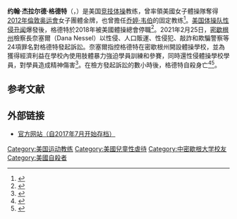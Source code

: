 {{Infobox person
| honorific_prefix          =
| name                      = 约翰·格德特
| honorific_suffix          =
| image                     = <!--filename only, no "File:" or "Image:" prefix, and no enclosing [[括号|括号]] -->
| image_size                =
| alt                       =
| caption                   =
| native_name               =
| native_name_lang          =
| pronunciation             =
| birth_date                = {{birth date|1957|12|21}}
| birth_place               = 美國[[密歇根州|密歇根州]]
| baptised                  = <!-- will not display if birth_date is entered -->
| death_date                = {{Death date and age|2021|02|25|1957|12|21}}
| death_place               = 美國{{link-en|大莱奇|Grand Ledge, Michigan}}
| death_cause               = [[自杀|自杀]]
| body_discovered           =
| resting_place             =
| resting_place_coordinates = <!-- {{coord|LAT|LONG|type:landmark|display=inline}} -->
| burial_place              = <!-- may be used instead of resting_place and resting_place_coordinates (displays "Burial place" as label) -->
| burial_coordinates        = <!-- {{coord|LAT|LONG|type:landmark|display=inline}} -->
| monuments                 =
| nationality               =
| other_names               =
| ethnicity                 = <!-- Ethnicity should be supported with a citation from a reliable source -->
| citizenship               =
| education                 = {{link-en|Alpena High School|Alpena High School (Michigan)}}<br/>(1974–76)
| alma_mater                = [[中密歇根大学|中密歇根大学]]<br/>(Class of 1980)
| occupation                =
| years_active              = 1976–2018
| era                       =
| employer                  =
| agent                     = <!-- Discouraged in most cases, specifically when promotional, and requiring a reliable source -->
| known_for                 = [[乔婷·韦伯|乔婷·韦伯]]教練

| notable_works             = <!-- produces label "Notable work"; may be overridden by |credits=, which produces label "Notable credit(s)"; or by |works=, which produces label "Works" -->
| style                     =
| net_worth                 = <!-- Net worth should be supported with a citation from a reliable source -->
| height                    = <!-- "X cm", "X m"  or "X ft Y in" plus optional reference (conversions are automatic) -->
| television                =
| title                     =
| term                      =
| predecessor               =
| successor                 =
| party                     =
| movement                  =
| opponents                 =
| boards                    =
| religion                  = <!-- Religion should be supported with a citation from a reliable source -->
| denomination              = <!-- Denomination should be supported with a citation from a reliable source -->
| criminal_charge           = <!-- Criminality parameters should be supported with citations from reliable sources -->
| criminal_penalty          =
| criminal_status           =
| spouse                    = Kathryn Geddert
| partner                   = <!-- (unmarried long-term partner) -->
| children                  = 3
| parents                   = <!-- overrides mother and father parameters -->
| mother                    = <!-- may be used (optionally with father parameter) in place of parents parameter (displays "Parent(s)" as label) -->
| father                    = <!-- may be used (optionally with mother parameter) in place of parents parameter (displays "Parent(s)" as label) -->
| relatives                 =
| callsign                  =
| awards                    = USA National Coach of the Year<br/>(2007)
| website                   =
| module                    =

| module4                   =
| module5                   =
| module6                   =
| signature                 =
| signature_size            =
| signature_alt             =
| footnotes                 = 
}}
'''约翰·杰拉尔德·格德特'''（{{lang-en|John Gerald Geddert}}，{{bd|1957年|12月21日|2021年|2月25日|catIdx=Geddert}}）是美国[[竞技体操|竞技体操]]教练，曾率領美國女子體操隊奪得[[2012年伦敦奥运会|2012年倫敦奥运會]]女子團體金牌，也曾擔任[[乔婷·韦伯|乔婷·韦伯]]的固定教练<ref>{{Cite web|title=John Geddert Biography|url=http://region5.com/wp-content/uploads/2011/07/John-Geddert-Biography.pdf|archiveurl=https://web.archive.org/web/20160312070248/http://region5.com/wp-content/uploads/2011/07/John-Geddert-Biography.pdf|archivedate=March 12, 2016}}</ref>。[[美国体操队性侵丑闻|美国体操队性侵丑闻]]爆發後，格德特於2018年被美國體操總會停職<ref name=":2">{{Cite news|url=http://www.intlgymnast.com/index.php?option=com_content&view=article&id=4991:usag-suspends-coach-geddert-after-abuse-allegations&catid=2:news&Itemid=166|title=USAG Suspends Coach Geddert After Abuse Allegations|author=Turner|first=Amanda|date=January 22, 2018|work=International Gymnast Magazine Online|accessdate=January 23, 2018|language=en-gb|archive-date=2018-01-28|archive-url=https://web.archive.org/web/20180128074939/http://www.intlgymnast.com/index.php?option=com_content&view=article&id=4991:usag-suspends-coach-geddert-after-abuse-allegations&catid=2:news&Itemid=166|dead-url=no}}</ref>。2021年2月25日，[[密西根州|密歇根州]]檢察長奈塞爾（Dana Nessel）以性侵、人口販運、性侵犯、敲詐和欺騙警察等24項罪名對格德特發起訴訟。奈塞爾指控格德特在密歇根州開設體操學校，並為獲得經濟利益在學校內使用肢體暴力強迫學員訓練和參賽，同時還性侵體操學校學員，對學員造成精神傷害<ref>{{Cite web|title=美國女子體操前教練被控性侵等罪名　同日自殺亡|url=https://news.now.com/home/international/player?newsId=425421|author=now新聞|access-date=2021-02-26|archive-date=2021-04-09|archive-url=https://web.archive.org/web/20210409122715/https://news.now.com/home/international/player?newsId=425421|dead-url=no}}</ref>。在檢方發起訴訟的數小時後，格德特自殺身亡<ref>{{Cite web|title=體操》遭控性侵等24項罪名 前美國奧運金牌教練自殺|url=https://sports.ltn.com.tw/news/breakingnews/3449914|author=自由時報|access-date=2021-02-26|archive-date=2021-02-26|archive-url=https://web.archive.org/web/20210226093928/https://sports.ltn.com.tw/news/breakingnews/3449914|dead-url=no}}</ref><ref>{{Cite web|title=John Geddert, former Olympics coach, dies by suicide after being charged with human trafficking, sex assault|url=https://www.lansingstatejournal.com/story/news/2021/02/25/john-geddert-suicide-gymnastics-coach-human-trafficking-larry-nassar-abuse/6822487002/|accessdate=2021-02-26|author=Palmer|first=Kara Berg and Ken|work=Lansing State Journal|language=en-US}}</ref>。

== 参考文献 ==
{{reflist}}

== 外部链接 ==
* [https://web.archive.org/web/20170716055644/http://thegymnasticscoach.com/ 官方网站（自2017年7月开始存档）]
{{DEFAULTSORT:Geddert, John}}
[[Category:美国运动教练|Category:美国运动教练]]
[[Category:美國兒童性虐待|Category:美國兒童性虐待]]
[[Category:中密歇根大学校友|Category:中密歇根大学校友]]
[[Category:美國自殺者|Category:美國自殺者]]